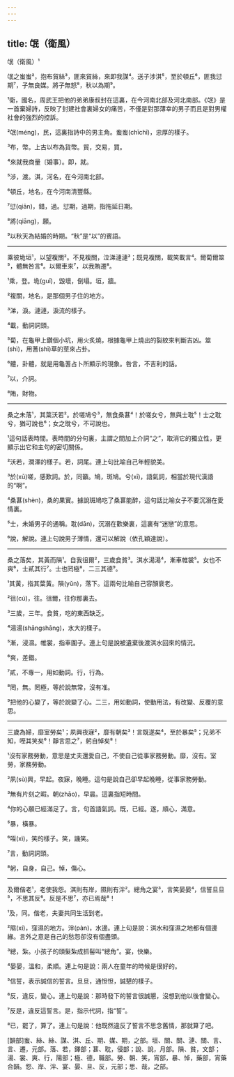 ```yaml
---
---
---
```

title: 氓（衛風）
---




氓（衛風）¹

氓之蚩蚩²，抱布貿絲³，匪來貿絲，來即我謀⁴。送子涉淇⁵，至於頓丘⁶，匪我愆期⁷，子無良媒。將子無怒⁸，秋以為期⁹。

¹衛，國名，周武王把他的弟弟康叔封在這裏，在今河南北部及河北南部。《氓》是一首棄婦詩，反映了封建社會裏婦女的痛苦，不僅是對那薄幸的男子而且是對男權社會的強烈的控訴。

²氓(méng)，民，這裏指詩中的男主角。蚩蚩(chīchī)，忠厚的樣子。

³布，幣。上古以布為貨幣。貿，交易，買。

⁴來就我商量〔婚事〕。即，就。

⁵涉，渡。淇，河名，在今河南北部。

⁶頓丘，地名，在今河南清豐縣。

⁷愆(qiān)，錯，過。愆期，過期，指拖延日期。

⁸將(qiāng)，願。

⁹以秋天為結婚的時期。“秋”是“以”的賓語。



--------------------

乘彼垝垣¹，以望複關²。不見複關，泣涕漣漣³；既見複關，載笑載言⁴。爾蔔爾筮⁵，體無咎言⁶。以爾車來⁷，以我賄遷⁸。

¹乘，登。垝(guǐ)，毀壞，倒塌。垣，牆。

²複關，地名，是那個男子住的地方。

³涕，淚。漣漣，淚流的樣子。

⁴載，動詞詞頭。

⁵蔔，在龜甲上鑽個小坑，用火炙燒，根據龜甲上燒出的裂紋來判斷吉凶。筮(shì)，用蓍(shī)草的莖來占卦。

⁶體，卦體，就是用龜蓍占卜所顯示的現象。咎言，不吉利的話。

⁷以，介詞。

⁸賄，財物。



--------------------

桑之未落¹，其葉沃若²。於嗟鳩兮³，無食桑葚⁴！於嗟女兮，無與士耽⁵！士之耽兮，猶可說也⁶；女之耽兮，不可說也。

¹這句話表時間。表時間的分句裏，主謂之間加上介詞“之”，取消它的獨立性，更顯示出它和主句的密切關係。

²沃若，潤澤的樣子。若，詞尾。連上句比喻自己年輕貌美。

³於(xū)嗟，感歎詞。於，同籲。鳩，斑鳩。兮(xī)，語氣詞，相當於現代漢語的“啊”。

⁴桑葚(shèn)，桑的果實。據說斑鳩吃了桑葚能醉，這句話比喻女子不要沉溺在愛情裏。

⁵士，未婚男子的通稱。耽(dān)，沉溺在歡樂裏，這裏有“迷戀”的意思。

⁶說，解說。連上句說男子薄情，還可以解說（依孔穎達說）。



--------------------

桑之落矣，其黃而隕¹。自我徂爾²，三歲食貧³。淇水湯湯⁴，漸車帷裳⁵。女也不爽⁶，士貳其行⁷。士也罔極⁸，二三其德⁹。

¹其黃，指其葉黃。隕(yǔn)，落下。這兩句比喻自己容顏衰老。

²徂(cú)，往。徂爾，往你那裏去。

³三歲，三年。食貧，吃的東西缺乏。

⁴湯湯(shāngshāng)，水大的樣子。

⁵漸，浸濕。帷裳，指車圍子。連上句是說被遺棄後渡淇水回來的情況。

⁶爽，差錯。

⁷貳，不專一，用如動詞。行，行為。

⁸罔，無。罔極，等於說無常，沒有准。

⁹把他的心變了，等於說變了心。二三，用如動詞，使動用法，有改變、反覆的意思。



--------------------

三歲為婦，靡室勞矣¹；夙興夜寐²，靡有朝矣³！言既遂矣⁴，至於暴矣⁵；兄弟不知，咥其笑矣⁶！靜言思之⁷，躬自悼矣⁸！

¹沒有家務勞動，意思是丈夫還愛自己，不使自己從事家務勞動。靡，沒有。室勞，家務勞動。

²夙(sù)興，早起。夜寐，晚睡。這句是說自己卻早起晚睡，從事家務勞動。

³無有片刻之暇。朝(zhāo)，早晨。這裏指短時間。

⁴你的心願已經滿足了。言，句首語氣詞。既，已經。遂，順心，滿意。

⁵暴，橫暴。

⁶咥(xì)，笑的樣子。笑，譏笑。

⁷言，動詞詞頭。

⁸躬，自身，自己。悼，傷心。



--------------------

及爾偕老¹，老使我怨。淇則有岸，隰則有泮²。總角之宴³，言笑晏晏⁴，信誓旦旦⁵，不思其反⁶。反是不思⁷，亦已焉哉⁸！

¹及，同。偕老，夫妻共同生活到老。

²隰(xí)，窪濕的地方。泮(pàn)，水邊。連上句是說：淇水和窪濕之地都有個邊緣。言外之意是自己的愁怨卻沒有個盡頭。

³總，紮。小孩子的頭髮紮成抓髻叫“總角”。宴，快樂。

⁴晏晏，溫和，柔順。連上句是說：兩人在童年的時候是很好的。

⁵信誓，表示誠信的誓言。旦旦，通怛怛，誠懇的樣子。

⁶反，違反，變心。連上句是說：那時發下的誓言很誠懇，沒想到他以後會變心。

⁷反是，違反這誓言。是，指示代詞，指“誓”。

⁸已，罷了，算了。連上句是說：他既然違反了誓言不思念舊情，那就算了吧。

[韻部]蚩、絲、絲、謀、淇、丘、期、媒、期，之部。垣、關、關、漣、關、言、言、遷，元部。落、若，鐸部；葚、耽，侵部；說、說，月部。隕、貧，文部；湯、裳、爽、行，陽部；極、德，職部。勞、朝、笑，宵部，暴、悼，藥部，宵藥合韻。怨、岸、泮、宴、晏、旦、反，元部；思、哉，之部。